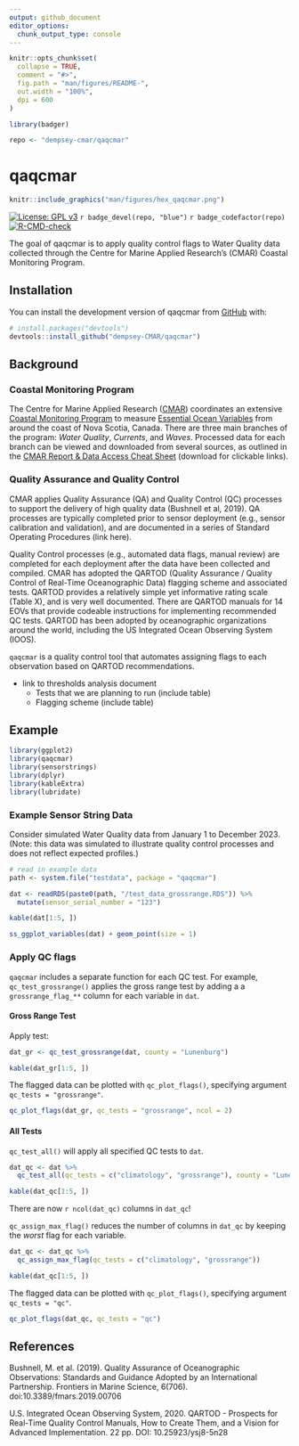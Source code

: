 ```yaml
---
output: github_document
editor_options: 
  chunk_output_type: console
---
```


<!-- README.md is generated from README.Rmd. Please edit that file -->

```r
knitr::opts_chunk$set(
  collapse = TRUE,
  comment = "#>",
  fig.path = "man/figures/README-",
  out.width = "100%",
  dpi = 600
)

library(badger)

repo <- "dempsey-cmar/qaqcmar"
```

# qaqcmar

```r
knitr::include_graphics("man/figures/hex_qaqcmar.png")
```



<!-- badges: start -->
[![License: GPL v3](https://img.shields.io/badge/License-GPLv3-blue.svg)](https://www.gnu.org/licenses/gpl-3.0) `r badge_devel(repo, "blue")` `r badge_codefactor(repo)` [![R-CMD-check](https://github.com/dempsey-CMAR/qaqcmar/actions/workflows/R-CMD-check.yaml/badge.svg)](https://github.com/dempsey-CMAR/qaqcmar/actions/workflows/R-CMD-check.yaml)
<!-- badges: end -->

The goal of qaqcmar is to apply quality control flags to Water Quality data collected through the Centre for Marine Applied Research's (CMAR) Coastal Monitoring Program.

## Installation

You can install the development version of qaqcmar from [GitHub](https://github.com/) with:

``` r
# install.packages("devtools")
devtools::install_github("dempsey-CMAR/qaqcmar")
```

## Background

### Coastal Monitoring Program

The Centre for Marine Applied Research ([CMAR](https://cmar.ca/)) coordinates an extensive [Coastal Monitoring Program](https://cmar.ca/coastal-monitoring-program/) to measure [Essential Ocean Variables](https://www.goosocean.org/index.php?option=com_content&view=article&id=14&Itemid=114) from around the coast of Nova Scotia, Canada. There are three main branches of the program: _Water Quality_, _Currents_, and _Waves_. Processed data for each branch can be viewed and downloaded from several sources, as outlined in the [CMAR Report & Data Access Cheat Sheet](https://github.com/Centre-for-Marine-Applied-Research/strings/blob/master/man/figures/README-access-cheatsheet.pdf) (download for clickable links).


### Quality Assurance and Quality Control 

CMAR applies Quality Assurance (QA) and Quality Control (QC) processes to support the delivery of high quality data (Bushnell et al, 2019). QA processes are typically completed prior to sensor deployment (e.g., sensor calibration and validation), and are documented in a series of Standard Operating Procedures (link here). 

Quality Control processes (e.g., automated data flags, manual review) are completed for each deployment after the data have been collected and compiled. CMAR has adopted the QARTOD (Quality Assurance / Quality Control of Real-Time Oceanographic Data) flagging scheme and associated tests. QARTOD provides a relatively simple yet informative rating scale (Table X), and is very well documented. There are QARTOD manuals for 14 EOVs that provide codeable instructions for implementing recommended QC tests. QARTOD has been adopted by oceanographic organizations around the world, including the US Integrated Ocean Observing System (IOOS).

`qaqcmar` is a quality control tool that automates assigning flags to each observation based on QARTOD recommendations.


- link to thresholds analysis document
  - Tests that we are planning to run (include table)
  - Flagging scheme (include table)

## Example

```r
library(ggplot2)
library(qaqcmar)
library(sensorstrings)
library(dplyr)
library(kableExtra)
library(lubridate)
```

### Example Sensor String Data

Consider simulated Water Quality data from January 1 to December 2023.(Note: this data was simulated to illustrate quality control processes and does not reflect expected profiles.)


```r
# read in example data
path <- system.file("testdata", package = "qaqcmar")

dat <- readRDS(paste0(path, "/test_data_grossrange.RDS")) %>%
  mutate(sensor_serial_number = "123")

kable(dat[1:5, ])
```

```r
ss_ggplot_variables(dat) + geom_point(size = 1)
```


### Apply QC flags

`qaqcmar` includes a separate function for each QC test. For example, `qc_test_grossrange()` applies the gross range test by adding a a `grossrange_flag_**` column for each variable in `dat`.


#### Gross Range Test

Apply test:
```r
dat_gr <- qc_test_grossrange(dat, county = "Lunenburg")

kable(dat_gr[1:5, ])
```

The flagged data can be plotted with `qc_plot_flags()`, specifying argument `qc_tests = "grossrange"`.
```r
qc_plot_flags(dat_gr, qc_tests = "grossrange", ncol = 2)
```


#### All Tests

`qc_test_all()` will apply all specified QC tests to `dat`.

```r
dat_qc <- dat %>%
  qc_test_all(qc_tests = c("climatology", "grossrange"), county = "Lunenburg")

kable(dat_qc[1:5, ])
```

There are now `r ncol(dat_qc)` columns in `dat_qc`!

`qc_assign_max_flag()` reduces the number of columns in `dat_qc` by keeping the *worst* flag for each variable. 

```r
dat_qc <- dat_qc %>%
  qc_assign_max_flag(qc_tests = c("climatology", "grossrange"))

kable(dat_qc[1:5, ])
```

The flagged data can be plotted with `qc_plot_flags()`, specifying argument `qc_tests = "qc"`.

```r
qc_plot_flags(dat_qc, qc_tests = "qc")
```


## References

Bushnell, M. et al. (2019). Quality Assurance of Oceanographic Observations: Standards and Guidance Adopted by an International Partnership. Frontiers in Marine Science, 6(706). doi:10.3389/fmars.2019.00706

U.S. Integrated Ocean Observing System, 2020. QARTOD - Prospects for Real-Time Quality Control Manuals, How to Create Them, and a Vision for Advanced Implementation. 22 pp. DOI: 10.25923/ysj8-5n28



